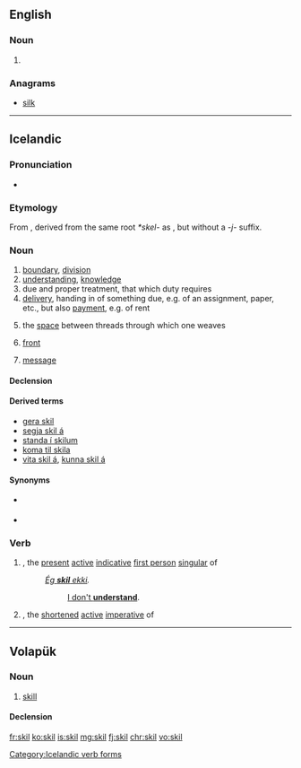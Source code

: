 ==English==

===Noun===
{{en-noun}}

# {{obsolete spelling of|skill|lang=en}}

===Anagrams===
* [[silk#English|silk]]

----

==Icelandic==

===Pronunciation===
* {{IPA|/scɪːl/|lang=is}}
*: {{rhymes|ɪːl|lang=is}}

===Etymology===
From {{etyl|non|is}} {{term|skil|lang=non}}, derived from the same root ''*skel-'' as {{term|skilja||to separate, to understand|lang=is}}, but without a ''-j-'' suffix.

===Noun===
{{head|is|noun|g=n-p}}

# [[boundary]], [[division]]
# [[understanding]], [[knowledge]]
# due and proper treatment, that which duty requires
# [[delivery]], handing in of something due, e.g. of an assignment, paper, etc., but also [[payment]], e.g. of rent
# {{context|weaving|lang=is}} the [[space]] between threads through which one weaves
# {{context|meteorology|lang=is}} [[front]] {{gloss|transition zone between airmasses}}
# [[message]]

====Declension====
{{is-decl-noun-n-s|sk|i|l|sg=-}}

====Derived terms====
* [[gera skil]]
* [[segja skil á]]
* [[standa í skilum]]
* [[koma til skila]]
* [[vita skil á]], [[kunna skil á]]

====Synonyms====
* {{sense|boundary}} {{l|is|mörk}}
* {{sense|knowledge}} {{l|is|þekking}}

===Verb===
{{head|is}}

# {{term|skil||I understand|lang=is}}, the [[present]] [[active]] [[indicative]] [[first person]] [[singular]] of {{term|skilja||to understand|lang=is}}
#: ''[[ég skil ekki|Ég '''skil''' ekki]].''
#:: [[I don't understand|I don't '''understand''']].
# {{term|skil||understand!|lang=is}}, the [[shortened]] [[active]] [[imperative]] of {{term|skilja||to understand|lang=is}}

[[Category:Icelandic verb forms]]

----

==Volapük==

===Noun===
{{vo-noun}}

# [[skill]]

====Declension====
{{vo-decl-noun}}

[[fr:skil]]
[[ko:skil]]
[[is:skil]]
[[mg:skil]]
[[fj:skil]]
[[chr:skil]]
[[vo:skil]]